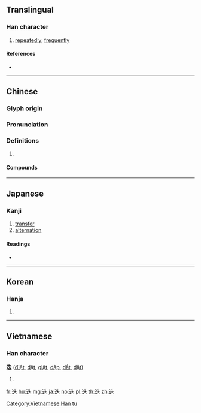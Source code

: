 {{character info/new}}
{{also|疊}}
==Translingual==

===Han character===
{{Han char|rn=162|rad=辵|as=05|sn=9|four=35303|canj=YHQO}}

# [[repeatedly]], [[frequently]]

====References====
* {{Han ref|kx=1255.080|dkj=38800|dj=1738.260|hdz=63824.040|uh=8FED|ud=36845|bh=ADA1|bd=44449}}

----

==Chinese==
{{zh-forms}}

===Glyph origin===
{{Han etym}}

===Pronunciation===
{{zh-pron
|m=dié
|c=dit6
|mn=toe̍h
|mc=y
|oc=y
|cat=
}}

===Definitions===
{{zh-hanzi}}

# {{rfdef|zh}}

====Compounds====
{{zh-der|一迭連聲|不迭|叫苦不迭|差迭|并迭|忙不迭地|忙不迭的|打迭|抬迭|措手不迭|更迭|答應不迭|約迭|迭乘|迭代|迭出迭入|迭料|迭次|迭興|迭見雜出|迭起|迭辦|迭配|迭頭|迷迭香|高潮迭起}}

----

==Japanese==

===Kanji===
{{ja-kanji|grade=c|rs=辵05}}

# [[transfer]]
# [[alternation]]

====Readings====
* {{ja-readings|on=[[てつ]] (tetsu), [[いつ]] (itsu)|kun=[[かわる]] (kawaru), [[かたみに]] (katamini)|nanori=}}

----

==Korean==

===Hanja===
{{ko-hanja|hangeul=질|eumhun=|rv=jil|mr=chil|y=cil}}

# {{defn|lang=ko|sort=辵05}}

----

==Vietnamese==

===Han character===
'''迭''' ([[điệt]], [[dật]], [[giật]], [[dập]], [[dắt]], [[dặt]])

# {{defn|lang=vi}}

[[Category:Vietnamese Han tu]]

[[fr:迭]]
[[hu:迭]]
[[mg:迭]]
[[ja:迭]]
[[no:迭]]
[[pl:迭]]
[[th:迭]]
[[zh:迭]]